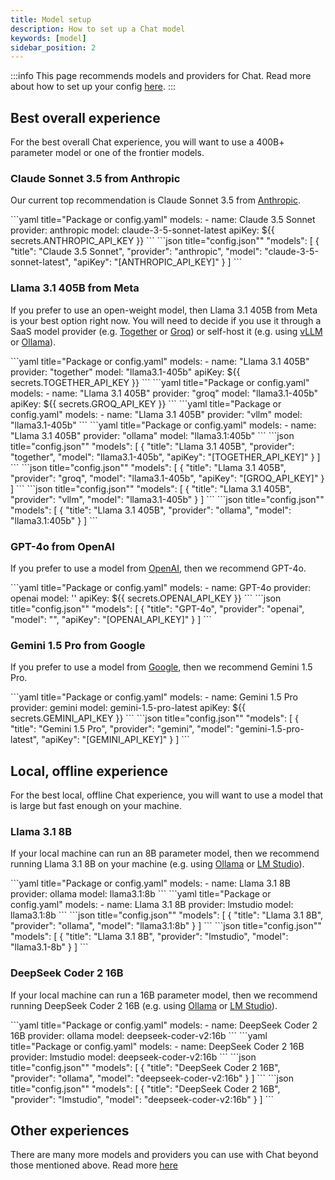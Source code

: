 ```yaml
---
title: Model setup
description: How to set up a Chat model
keywords: [model]
sidebar_position: 2
---
```



:::info
This page recommends models and providers for Chat. Read more about how to set up your config [here](../reference.md).
:::

## Best overall experience

For the best overall Chat experience, you will want to use a 400B+ parameter model or one of the frontier models.

### Claude Sonnet 3.5 from Anthropic

Our current top recommendation is Claude Sonnet 3.5 from [Anthropic](../customize/model-providers/top-level/anthropic.mdx).

<Tabs groupId="config-example">
  <TabItem value="yaml" label="YAML">
  ```yaml title="Package or config.yaml"
  models:
  - name: Claude 3.5 Sonnet
    provider: anthropic
    model: claude-3-5-sonnet-latest
    apiKey: ${{ secrets.ANTHROPIC_API_KEY }}
  ```
  </TabItem>
  <TabItem value="json" label="JSON">
  ```json title="config.json""
    "models": [
      {
        "title": "Claude 3.5 Sonnet",
        "provider": "anthropic",
        "model": "claude-3-5-sonnet-latest",
        "apiKey": "[ANTHROPIC_API_KEY]"
      }
    ]
  ```
  </TabItem>
</Tabs>

### Llama 3.1 405B from Meta

If you prefer to use an open-weight model, then Llama 3.1 405B from Meta is your best option right now. You will need to decide if you use it through a SaaS model provider (e.g. [Together](../customize/model-providers/more/together.mdx) or [Groq](../customize/model-providers/more/groq.mdx)) or self-host it (e.g. using [vLLM](../customize/model-providers//more/vllm.mdx) or [Ollama](../customize/model-providers/top-level/ollama.mdx)).

<Tabs groupId="config-example">
  <TabItem value="yaml" label="YAML">
    <Tabs groupId="providers">
        <TabItem value="Together">
        ```yaml title="Package or config.yaml"
        models:
          - name: "Llama 3.1 405B"
            provider: "together"
            model: "llama3.1-405b"
            apiKey: ${{ secrets.TOGETHER_API_KEY }}
        ```
        </TabItem>
        <TabItem value="Groq">
        ```yaml title="Package or config.yaml"
        models:
          - name: "Llama 3.1 405B"
            provider: "groq"
            model: "llama3.1-405b"
            apiKey: ${{ secrets.GROQ_API_KEY }}
        ```
        </TabItem>
        <TabItem value="vLLM">
        ```yaml title="Package or config.yaml"
        models:
          - name: "Llama 3.1 405B"
            provider: "vllm"
            model: "llama3.1-405b"
        ```
        </TabItem>
        <TabItem value="Ollama">
        ```yaml title="Package or config.yaml"
        models:
          - name: "Llama 3.1 405B"
            provider: "ollama"
            model: "llama3.1:405b"
        ```
        </TabItem>
    </Tabs>
  </TabItem>
  <TabItem value="json" label="JSON">
    <Tabs groupId="providers">
        <TabItem value="Together">
            ```json title="config.json""
                "models": [
                    {
                        "title": "Llama 3.1 405B",
                        "provider": "together",
                        "model": "llama3.1-405b",
                        "apiKey": "[TOGETHER_API_KEY]"
                    }
                ]
            ```
        </TabItem>
        <TabItem value="Groq">
            ```json title="config.json""
                "models": [
                    {
                        "title": "Llama 3.1 405B",
                        "provider": "groq",
                        "model": "llama3.1-405b",
                        "apiKey": "[GROQ_API_KEY]"
                    }
                ]
            ```
        </TabItem>
        <TabItem value="vLLM">
            ```json title="config.json""
                "models": [
                    {
                        "title": "Llama 3.1 405B",
                        "provider": "vllm",
                        "model": "llama3.1-405b"
                    }
                ]
            ```
        </TabItem>
        <TabItem value="Ollama">
            ```json title="config.json""
                "models": [
                    {
                        "title": "Llama 3.1 405B",
                        "provider": "ollama",
                        "model": "llama3.1:405b"
                    }
                ]
            ```
        </TabItem>
    </Tabs>
  </TabItem>
</Tabs>

### GPT-4o from OpenAI

If you prefer to use a model from [OpenAI](../customize/model-providers/top-level/openai.mdx), then we recommend GPT-4o.

<Tabs groupId="config-example">
  <TabItem value="yaml" label="YAML">
  ```yaml title="Package or config.yaml"
    models:
      - name: GPT-4o
        provider: openai
        model: ''
        apiKey: ${{ secrets.OPENAI_API_KEY }}
  ```
  </TabItem>
  <TabItem value="json" label="JSON">
    ```json title="config.json""
    "models": [
    {
        "title": "GPT-4o",
        "provider": "openai",
        "model": "",
        "apiKey": "[OPENAI_API_KEY]"
    }
    ]
    ```
  </TabItem>
</Tabs>

### Gemini 1.5 Pro from Google

If you prefer to use a model from [Google](../customize/model-providers/top-level/gemini.mdx), then we recommend Gemini 1.5 Pro.

<Tabs groupId="config-example">
  <TabItem value="yaml" label="YAML">
  ```yaml title="Package or config.yaml"
    models:
      - name: Gemini 1.5 Pro
        provider: gemini
        model: gemini-1.5-pro-latest
        apiKey: ${{ secrets.GEMINI_API_KEY }}
  ```
  </TabItem>
  <TabItem value="json" label="JSON">
    ```json title="config.json""
        "models": [
        {
            "title": "Gemini 1.5 Pro",
            "provider": "gemini",
            "model": "gemini-1.5-pro-latest",
            "apiKey": "[GEMINI_API_KEY]"
        }
        ]
    ```
  </TabItem>
</Tabs>

## Local, offline experience

For the best local, offline Chat experience, you will want to use a model that is large but fast enough on your machine.

### Llama 3.1 8B

If your local machine can run an 8B parameter model, then we recommend running Llama 3.1 8B on your machine (e.g. using [Ollama](../customize/model-providers/top-level/ollama.mdx) or [LM Studio](../customize/model-providers/more/lmstudio.mdx)).

<Tabs groupId="config-example">
  <TabItem value="yaml" label="YAML">
    <Tabs groupId="providers">
        <TabItem value="Ollama">
        ```yaml title="Package or config.yaml"
        models:
          - name: Llama 3.1 8B
            provider: ollama
            model: llama3.1:8b
        ```
        </TabItem>
        <TabItem value="LM Studio">
        ```yaml title="Package or config.yaml"
        models:
          - name: Llama 3.1 8B
            provider: lmstudio
            model: llama3.1:8b
        ```
        </TabItem>
    </Tabs>
  </TabItem>
  <TabItem value="json" label="JSON">
    <Tabs groupId="providers">
        <TabItem value="Ollama">
            ```json title="config.json""
                "models": [
                    {
                        "title": "Llama 3.1 8B",
                        "provider": "ollama",
                        "model": "llama3.1:8b"
                    }
                ]
            ```
        </TabItem>
        <TabItem value="LM Studio">
            ```json title="config.json""
                "models": [
                    {
                        "title": "Llama 3.1 8B",
                        "provider": "lmstudio",
                        "model": "llama3.1-8b"
                    }
                ]
            ```
        </TabItem>
    </Tabs>
  </TabItem>
</Tabs>

### DeepSeek Coder 2 16B

If your local machine can run a 16B parameter model, then we recommend running DeepSeek Coder 2 16B (e.g. using [Ollama](../customize/model-providers/top-level/ollama.mdx) or [LM Studio](../customize/model-providers/more/lmstudio.mdx)).

<Tabs groupId="config-example">
  <TabItem value="yaml" label="YAML">
    <Tabs groupId="providers">
        <TabItem value="Ollama">
        ```yaml title="Package or config.yaml"
        models:
          - name: DeepSeek Coder 2 16B
            provider: ollama
            model: deepseek-coder-v2:16b
        ```
        </TabItem>
        <TabItem value="LM Studio">
        ```yaml title="Package or config.yaml"
        models:
          - name: DeepSeek Coder 2 16B
            provider: lmstudio
            model: deepseek-coder-v2:16b
        ```
        </TabItem>
    </Tabs>
  </TabItem>
  <TabItem value="json" label="JSON">
    <Tabs groupId="providers">
        <TabItem value="Ollama">
        ```json title="config.json""
            "models": [
                {
                    "title": "DeepSeek Coder 2 16B",
                    "provider": "ollama",
                    "model": "deepseek-coder-v2:16b"
                }
            ]
        ```
        </TabItem>
        <TabItem value="LM Studio">
        ```json title="config.json""
            "models": [
                {
                    "title": "DeepSeek Coder 2 16B",
                    "provider": "lmstudio",
                    "model": "deepseek-coder-v2:16b"
                }
            ]
        ```
        </TabItem>
    </Tabs>
  </TabItem>
</Tabs>

## Other experiences

There are many more models and providers you can use with Chat beyond those mentioned above. Read more [here](../customize/model-types/chat.md)
